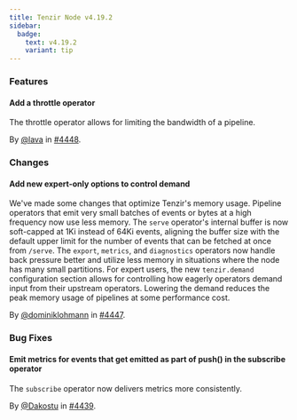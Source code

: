 ```yaml
---
title: Tenzir Node v4.19.2
sidebar:
  badge:
    text: v4.19.2
    variant: tip
---
```


### Features

#### Add a throttle operator

The throttle operator allows for limiting the bandwidth of a pipeline.

By [@lava](https://github.com/lava) in [#4448](https://github.com/tenzir/tenzir/pull/4448).

### Changes

#### Add new expert-only options to control demand

We've made some changes that optimize Tenzir's memory usage. Pipeline operators
that emit very small batches of events or bytes at a high frequency now use less
memory. The `serve` operator's internal buffer is now soft-capped at 1Ki instead
of 64Ki events, aligning the buffer size with the default upper limit for the
number of events that can be fetched at once from `/serve`. The `export`,
`metrics`, and `diagnostics` operators now handle back pressure better and
utilize less memory in situations where the node has many small partitions. For
expert users, the new `tenzir.demand` configuration section allows for
controlling how eagerly operators demand input from their upstream operators.
Lowering the demand reduces the peak memory usage of pipelines at some
performance cost.

By [@dominiklohmann](https://github.com/dominiklohmann) in [#4447](https://github.com/tenzir/tenzir/pull/4447).

### Bug Fixes

#### Emit metrics for events that get emitted as part of push() in the subscribe operator

The `subscribe` operator now delivers metrics more consistently.

By [@Dakostu](https://github.com/Dakostu) in [#4439](https://github.com/tenzir/tenzir/pull/4439).
